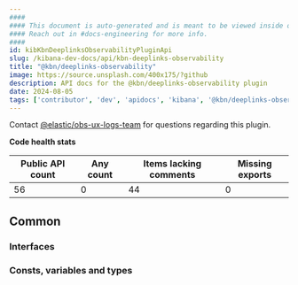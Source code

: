 ```yaml
---
####
#### This document is auto-generated and is meant to be viewed inside our experimental, new docs system.
#### Reach out in #docs-engineering for more info.
####
id: kibKbnDeeplinksObservabilityPluginApi
slug: /kibana-dev-docs/api/kbn-deeplinks-observability
title: "@kbn/deeplinks-observability"
image: https://source.unsplash.com/400x175/?github
description: API docs for the @kbn/deeplinks-observability plugin
date: 2024-08-05
tags: ['contributor', 'dev', 'apidocs', 'kibana', '@kbn/deeplinks-observability']
---
```




Contact [@elastic/obs-ux-logs-team](https://github.com/orgs/elastic/teams/obs-ux-logs-team) for questions regarding this plugin.

**Code health stats**

| Public API count  | Any count | Items lacking comments | Missing exports |
|-------------------|-----------|------------------------|-----------------|
| 56 | 0 | 44 | 0 |

## Common

### Interfaces
<DocDefinitionList data={kbnDeeplinksObservabilityObj.common.interfaces}/>

### Consts, variables and types
<DocDefinitionList data={kbnDeeplinksObservabilityObj.common.misc}/>

